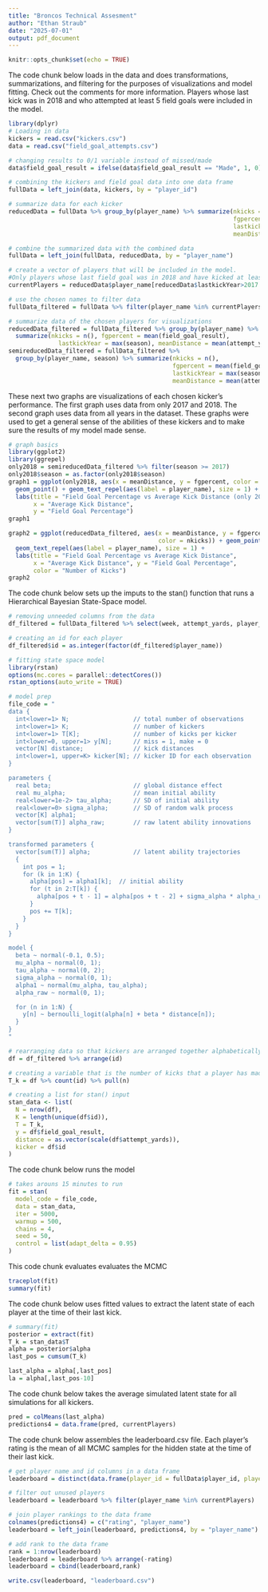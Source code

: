```yaml
---
title: "Broncos Technical Assesment"
author: "Ethan Straub"
date: "2025-07-01"
output: pdf_document
---
```


```r
knitr::opts_chunk$set(echo = TRUE)
```


The code chunk below loads in the data and does transformations, summarizations, and filtering for the purposes of visualizations and model fitting. Check out the comments for more information. Players whose last kick was in 2018 and who attempted at least 5 field goals were included in the model. 


```r
library(dplyr)
# Loading in data
kickers = read.csv("kickers.csv")
data = read.csv("field_goal_attempts.csv")

# changing results to 0/1 variable instead of missed/made
data$field_goal_result = ifelse(data$field_goal_result == "Made", 1, 0)

# combining the kickers and field goal data into one data frame
fullData = left_join(data, kickers, by = "player_id")

# summarize data for each kicker
reducedData = fullData %>% group_by(player_name) %>% summarize(nkicks = n(),
                                                               fgpercent = mean(field_goal_result), 
                                                               lastkickYear = max(season), 
                                                               meanDistance = mean(attempt_yards))

# combine the summarized data with the combined data
fullData = left_join(fullData, reducedData, by = "player_name")

# create a vector of players that will be included in the model. 
#Only players whose last field goal was in 2018 and have kicked at least 5 field goals are included
currentPlayers = reducedData$player_name[reducedData$lastkickYear>2017 & reducedData$nkicks > 4]

# use the chosen names to filter data
fullData_filtered = fullData %>% filter(player_name %in% currentPlayers)

# summarize data of the chosen players for visualizations
reducedData_filtered = fullData_filtered %>% group_by(player_name) %>%
  summarize(nkicks = n(), fgpercent = mean(field_goal_result), 
              lastkickYear = max(season), meanDistance = mean(attempt_yards))
semireducedData_filtered = fullData_filtered %>% 
  group_by(player_name, season) %>% summarize(nkicks = n(), 
                                              fgpercent = mean(field_goal_result),
                                              lastkickYear = max(season), 
                                              meanDistance = mean(attempt_yards))
```


These next two graphs are visualizations of each chosen kicker's performance. The first graph uses data from only 2017 and 2018. The second graph uses data from all years in the dataset. These graphs were used to get a general sense of the abilities of these kickers and to make sure the results of my model made sense.


```r
# graph basics
library(ggplot2)
library(ggrepel)
only2018 = semireducedData_filtered %>% filter(season >= 2017)
only2018$season = as.factor(only2018$season)
graph1 = ggplot(only2018, aes(x = meanDistance, y = fgpercent, color = season)) +
  geom_point() + geom_text_repel(aes(label = player_name), size = 1) + 
  labs(title = "Field Goal Percentage vs Average Kick Distance (only 2017 and 2018)", 
       x = "Average Kick Distance", 
       y = "Field Goal Percentage")
graph1
```

```r
graph2 = ggplot(reducedData_filtered, aes(x = meanDistance, y = fgpercent, 
                                          color = nkicks)) + geom_point() +
  geom_text_repel(aes(label = player_name), size = 1) + 
  labs(title = "Field Goal Percentage vs Average Kick Distance", 
       x = "Average Kick Distance", y = "Field Goal Percentage", 
       color = "Number of Kicks")
graph2
```


The code chunk below sets up the imputs to the stan() function that runs a Hierarchical Bayesian State-Space model.


```r
# removing unneeded columns from the data
df_filtered = fullData_filtered %>% select(week, attempt_yards, player_name, field_goal_result)

# creating an id for each player
df_filtered$id = as.integer(factor(df_filtered$player_name))

# fitting state space model
library(rstan)
options(mc.cores = parallel::detectCores())
rstan_options(auto_write = TRUE)

# model prep
file_code = "
data {
  int<lower=1> N;                  // total number of observations
  int<lower=1> K;                  // number of kickers
  int<lower=1> T[K];               // number of kicks per kicker
  int<lower=0, upper=1> y[N];      // miss = 1, make = 0
  vector[N] distance;              // kick distances
  int<lower=1, upper=K> kicker[N]; // kicker ID for each observation
}

parameters {
  real beta;                       // global distance effect
  real mu_alpha;                   // mean initial ability
  real<lower=1e-2> tau_alpha;      // SD of initial ability
  real<lower=0> sigma_alpha;       // SD of random walk process
  vector[K] alpha1;
  vector[sum(T)] alpha_raw;        // raw latent ability innovations
}

transformed parameters {
  vector[sum(T)] alpha;            // latent ability trajectories
  {
    int pos = 1;
    for (k in 1:K) {
      alpha[pos] = alpha1[k];  // initial ability
      for (t in 2:T[k]) {
        alpha[pos + t - 1] = alpha[pos + t - 2] + sigma_alpha * alpha_raw[pos + t - 1];
      }
      pos += T[k];
    }
  }
}

model {
  beta ~ normal(-0.1, 0.5);
  mu_alpha ~ normal(0, 1);
  tau_alpha ~ normal(0, 2);
  sigma_alpha ~ normal(0, 1);
  alpha1 ~ normal(mu_alpha, tau_alpha);
  alpha_raw ~ normal(0, 1);

  for (n in 1:N) {
    y[n] ~ bernoulli_logit(alpha[n] + beta * distance[n]);
  }
}
"

# rearranging data so that kickers are arranged together alphabetically
df = df_filtered %>% arrange(id)

# creating a variable that is the number of kicks that a player has made
T_k = df %>% count(id) %>% pull(n)

# creating a list for stan() input
stan_data <- list(
  N = nrow(df),
  K = length(unique(df$id)),
  T = T_k,
  y = df$field_goal_result,
  distance = as.vector(scale(df$attempt_yards)),
  kicker = df$id
)
```


The code chunk below runs the model
```r
# takes arouns 15 minutes to run
fit = stan(
  model_code = file_code,
  data = stan_data,
  iter = 5000,
  warmup = 500,
  chains = 4,
  seed = 50,
  control = list(adapt_delta = 0.95)
)
```


This code chunk evaluates evaluates the MCMC
```r
traceplot(fit)
summary(fit)
```


The code chunk below uses fitted values to extract the latent state of each player at the time of their last kick.
```r
# summary(fit)
posterior = extract(fit)
T_k = stan_data$T
alpha = posterior$alpha
last_pos = cumsum(T_k)

last_alpha = alpha[,last_pos]
la = alpha[,last_pos-10]
```


The code chunk below takes the average simulated latent state for all simulations for all kickers.
```r
pred = colMeans(last_alpha)
predictions4 = data.frame(pred, currentPlayers)
```


The code chunk below assembles the leaderboard.csv file. Each player's rating is the mean of all MCMC samples for the hidden state at the time of their last kick.
```r
# get player name and id columns in a data frame
leaderboard = distinct(data.frame(player_id = fullData$player_id, player_name = fullData$player_name))

# filter out unused players
leaderboard = leaderboard %>% filter(player_name %in% currentPlayers)

# join player rankings to the data frame
colnames(predictions4) = c("rating", "player_name")
leaderboard = left_join(leaderboard, predictions4, by = "player_name")

# add rank to the data frame
rank = 1:nrow(leaderboard)
leaderboard = leaderboard %>% arrange(-rating)
leaderboard = cbind(leaderboard,rank)

write.csv(leaderboard, "leaderboard.csv")
```



